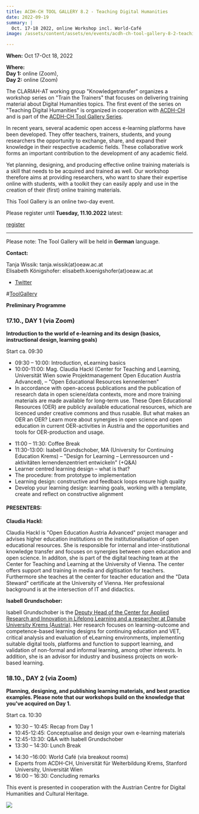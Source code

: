 ```yaml
---
title: ACDH-CH TOOL GALLERY 8.2 - Teaching Digital Humanities
date: 2022-09-19
summary: |
  Oct. 17-18 2022, online Workshop incl. World-Café
image: /assets/content/assets/en/events/acdh-ch-tool-gallery-8-2-teaching-digital-humanities/image.jpg

---
```


**When:** Oct 17-Oct 18, 2022

**Where:\
Day 1:** online (Zoom),\
**Day 2:** online (Zoom)

The CLARIAH-AT working group "Knowledgetransfer" organizes a workshop series on "Train the Trainers" that focuses on delivering training material about Digital Humanities topics. The first event of the series on "Teaching Digital Humanities" is organized in cooperation with [ACDH-CH](https://www.oeaw.ac.at/acdh/) and is part of the [ACDH-CH Tool Gallery Series](https://www.oeaw.ac.at/acdh/events/event-series/acdh-ch-tool-galleries).

In recent years, several academic open access e-learning platforms have been developed. They offer teachers, trainers, students, and young researchers the opportunity to exchange, share, and expand their knowledge in their respective academic fields. These collaborative work forms an important contribution to the development of any academic field.

Yet planning, designing, and producing effective online training materials is a skill that needs to be acquired and trained as well. Our workshop therefore aims at providing researchers, who want to share their expertise online with students, with a toolkit they can easily apply and use in the creation of their (first) online training materials.

This Tool Gallery is an online two-day event.

Please register until **Tuesday, 11.10.2022** latest:

[register](https://oeaw-ac-at.zoom.us/meeting/register/tJctde2rrzIqH9GVjhTYAk3qYdmx6Qsru1Q4)

***

Please note: The Tool Gallery will be held in **German** language.

**Contact:**

Tanja Wissik: tanja.wissik(at)oeaw\.ac.at\
Elisabeth Königshofer: elisabeth.koenigshofer(at)oeaw\.ac.at

* [Twitter](https://twitter.com/search?f=tweets\&q=%23ToolGallery\&src=typd)

\#[ToolGallery](https://twitter.com/search?f=tweets\&q=%23ToolGallery\&src=typd)

**Preliminary Programme**

### 17.10., DAY 1 (via Zoom)

**Introduction to the world of e-learning and its design (basics, instructional design, learning goals)**

Start ca. 09:30

* 09:30 – 10:00: Introduction, eLearning basics
* 10:00-11:00: Mag. Claudia Hackl (Center for Teaching and Learning, Universität Wien sowie Projektmanagement Open Education Austria Advanced), – "Open Educational Resources kennenlernen"
* In accordance with open-access publications and the publication of research data in open sciene/data contexts, more and more training materials are made available for long-term use. These Open Educational Resources (OER) are publicly available educational resources, which are licenced under creative commons and thus rusable. But what makes an OER an OER? Learn more about synergies in open science and open education in current OER-activities in Austria and the opportunities and tools for OER-production and usage.

- 11:00 – 11:30: Coffee Break
- 11:30-13:00: Isabell Grundschober, MA (University for Continuing Education Krems) – "Design for Learning – Lernressourcen und -aktivitäten lernendenzentriert entwickeln" (+Q\&A)
- Learner centred learning design – what is that?
- The procedure: from prototype to implementation
- Learning design: constructive and feedback loops ensure high quality
- Develop your learning design: learning goals, working with a template, create and reflect on constructive alignment

#### PRESENTERS:

**Claudia Hackl:**

Claudia Hackl is "Open Education Austria Advanced" project manager and advises higher education institutions on the institutionalisation of open educational resources. She is responsible for internal and inter-institutional knowledge transfer and focuses on synergies between open education and open science. In additon, she is part of the digital teaching team at the Center for Teaching and Learning at the University of Vienna. The center offers support and training in media and digitisation for teachers. Furthermore she teaches at the center for teacher education and the "Data Steward" certificate at the University of Vienna. Her professional background is at the intersection of IT and didactics.

**Isabell Grundschober:**

Isabell Grundschober is the [Deputy Head of the Center for Applied Research and Innovation in Lifelong Learning and a researcher at Danube University Krems (Austria)](https://www.donau-uni.ac.at/de/universitaet/fakultaeten/bildung-kunst-architektur/departments/weiterbildungsforschung-bildungstechnologien/zentren/zentrum-fuer-angewandte-forschung-und-innovation-fuer-lebensbegleitendes-lernen.html). Her research focuses on learning-outcome and competence-based learning designs for continuing education and VET, critical analysis and evaluation of eLearning environments, implementing suitable digital tools, platforms and function to support learning, and validation of non-formal and informal learning, among other interests. In addition, she is an advisor for industry and business projects on work-based learning.

### **18.10., DAY 2 (via Zoom)**

**Planning, designing, and publishing learning materials, and best practice examples. Please note that our workshops build on the knowledge that you've acquired on Day 1.**

Start ca. 10:30

* 10:30 – 10:45: Recap from Day 1
* 10:45-12:45: Conceptualise and design your own e-learning materials
* 12:45-13:30: Q\&A with Isabell Grundschober
* 13:30 – 14:30: Lunch Break

- 14:30 –16:00: World Café (via breakout rooms)
- Experts from ACDH-CH, Universität für Weiterbildung Krems, Stanford University, Universität Wien
- 16:00 – 16:30: Concluding remarks

This event is presented in cooperation with the Austrian Centre for Digital Humanities and Cultural Heritage.

![](/assets/content/assets/en/events/acdh-ch-tool-gallery-8-2-teaching-digital-humanities/acdh-ch-logo-short-version-928x1024.png)
